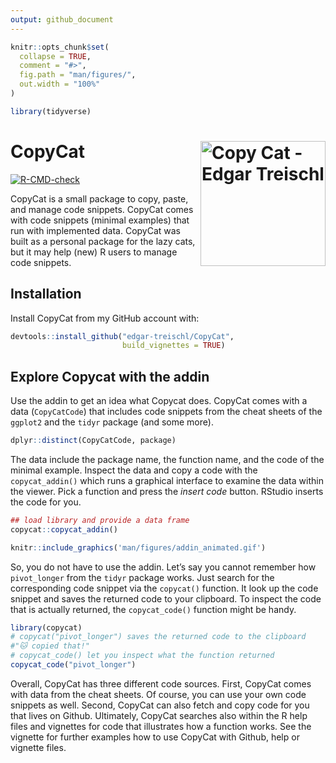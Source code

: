 ```yaml
---
output: github_document
---
```


<!-- README.md is generated from README.Rmd. Please edit that file -->

```r
knitr::opts_chunk$set(
  collapse = TRUE,
  comment = "#>",
  fig.path = "man/figures/",
  out.width = "100%"
)

library(tidyverse)

```

# CopyCat <img src="man/figures/logo.png" align="right" width="200" alt="Copy Cat - Edgar Treischl"/>

<!-- badges: start -->
[![R-CMD-check](https://github.com/edgar-treischl/CopyCat/actions/workflows/R-CMD-check.yaml/badge.svg)](https://github.com/edgar-treischl/CopyCat/actions/workflows/R-CMD-check.yaml)
<!-- badges: end -->

CopyCat is a small package to copy, paste, and manage code snippets. CopyCat comes with code snippets (minimal examples) that run with implemented data. CopyCat was built as a personal package for the lazy cats, but it may help (new) R users to manage code snippets. 

## Installation

Install CopyCat from my GitHub account with:

```r
devtools::install_github("edgar-treischl/CopyCat",
                         build_vignettes = TRUE)
```

## Explore Copycat with the addin
Use the addin to get an idea what Copycat does. CopyCat comes with a data (`CopyCatCode`) that includes code snippets from the cheat sheets of the `ggplot2` and the `tidyr` package (and some more). 

```r
dplyr::distinct(CopyCatCode, package)
```


The data include the package name, the function name, and the code of the minimal example. Inspect the data and copy a code with the `copycat_addin()` which runs a graphical interface to examine the data within the viewer. Pick a function and press the *insert code* button. RStudio inserts the code for you.

```r
## load library and provide a data frame 
copycat::copycat_addin()
```

```r
knitr::include_graphics('man/figures/addin_animated.gif')
```



So, you do not have to use the addin. Let's say you cannot remember how `pivot_longer` from the `tidyr` package works. Just search for the corresponding code snippet via the `copycat()` function. It look up the code snippet and saves the returned code to your clipboard. To inspect the code that is actually returned, the `copycat_code()` function might be handy.

```r
library(copycat)
# copycat("pivot_longer") saves the returned code to the clipboard
#"🐱 copied that!"
# copycat_code() let you inspect what the function returned 
copycat_code("pivot_longer")

```

Overall, CopyCat has three different code sources. First, CopyCat comes with data from the cheat sheets. Of course, you can use your own code snippets as well. Second, CopyCat can also fetch and copy code for you that lives on Github. Ultimately, CopyCat searches also within the R help files and vignettes for code that illustrates how a function works. See the vignette for further examples how to use CopyCat with Github, help or vignette files.

